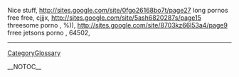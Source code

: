 Nice stuff, http://sites.google.com/site/0fgo26168bo7t/page27 long pornos free free,  cjjjx, http://sites.google.com/site/5ash6820287s/page15 threesome porno
,  %)), http://sites.google.com/site/8703kz66l53a4/page9 frree jetsons porno
,  64502,
----
[[CategoryGlossary]]

__NOTOC__